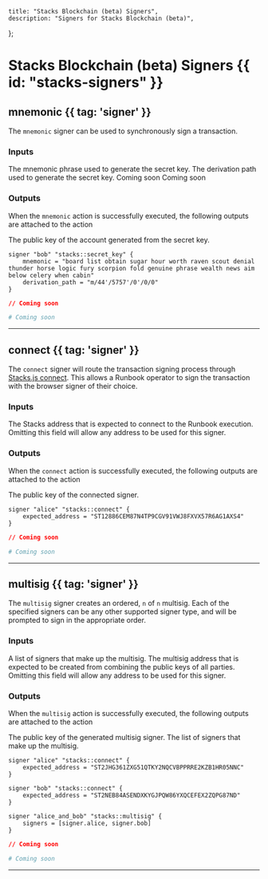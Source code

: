     title: "Stacks Blockchain (beta) Signers",
    description: "Signers for Stacks Blockchain (beta)",
};

# Stacks Blockchain (beta) Signers {{ id: "stacks-signers" }}



## mnemonic {{ tag: 'signer' }}

The `mnemonic` signer can be used to synchronously sign a transaction.

### Inputs

<Properties>


  <Property name="mnemonic" type="">
    The mnemonic phrase used to generate the secret key.
  </Property>


  <Property name="derivation_path" type="">
    The derivation path used to generate the secret key.
  </Property>


  <Property name="is_encrypted" type="">
    Coming soon
  </Property>


  <Property name="password" type="">
    Coming soon
  </Property>


</Properties>

### Outputs

<Note>

When the `mnemonic` action is successfully executed, the following outputs are attached to the action

</Note>

<Properties>


  <Property name="public_key">
    The public key of the account generated from the secret key.
  </Property>


</Properties>

<CodeGroup title="Example using mnemonic">


```hcl {{ title: 'main.tx' }}
signer "bob" "stacks::secret_key" {
    mnemonic = "board list obtain sugar hour worth raven scout denial thunder horse logic fury scorpion fold genuine phrase wealth news aim below celery when cabin"
    derivation_path = "m/44'/5757'/0'/0/0"
}

```


```json {{ title: 'main.json' }}
// Coming soon
```

```yaml {{ title: 'main.yaml' }}
# Coming soon
```

</CodeGroup>

---


## connect {{ tag: 'signer' }}

The `connect` signer will route the transaction signing process through [Stacks.js connect](https://www.hiro.so/stacks-js).
This allows a Runbook operator to sign the transaction with the browser signer of their choice.

### Inputs

<Properties>


  <Property name="expected_address" type="">
    The Stacks address that is expected to connect to the Runbook execution. Omitting this field will allow any address to be used for this signer.
  </Property>


</Properties>

### Outputs

<Note>

When the `connect` action is successfully executed, the following outputs are attached to the action

</Note>

<Properties>


  <Property name="public_key">
    The public key of the connected signer.
  </Property>


</Properties>

<CodeGroup title="Example using connect">


```hcl {{ title: 'main.tx' }}
signer "alice" "stacks::connect" {
    expected_address = "ST12886CEM87N4TP9CGV91VWJ8FXVX57R6AG1AXS4"
}

```


```json {{ title: 'main.json' }}
// Coming soon
```

```yaml {{ title: 'main.yaml' }}
# Coming soon
```

</CodeGroup>

---


## multisig {{ tag: 'signer' }}

The `multisig` signer creates an ordered, `n` of `n` multisig.
Each of the specified signers can be any other supported signer type, and will be prompted to sign in the appropriate order.

### Inputs

<Properties>


  <Property name="signers" type="">
    A list of signers that make up the multisig.
  </Property>


  <Property name="expected_address" type="">
    The multisig address that is expected to be created from combining the public keys of all parties. Omitting this field will allow any address to be used for this signer.
  </Property>


</Properties>

### Outputs

<Note>

When the `multisig` action is successfully executed, the following outputs are attached to the action

</Note>

<Properties>


  <Property name="public_key">
    The public key of the generated multisig signer.
  </Property>


  <Property name="signers">
    The list of signers that make up the multisig.
  </Property>


</Properties>

<CodeGroup title="Example using multisig">


```hcl {{ title: 'main.tx' }}
signer "alice" "stacks::connect" {
    expected_address = "ST2JHG361ZXG51QTKY2NQCVBPPRRE2KZB1HR05NNC"
}

signer "bob" "stacks::connect" {
    expected_address = "ST2NEB84ASENDXKYGJPQW86YXQCEFEX2ZQPG87ND"
}

signer "alice_and_bob" "stacks::multisig" {
    signers = [signer.alice, signer.bob]
}

```


```json {{ title: 'main.json' }}
// Coming soon
```

```yaml {{ title: 'main.yaml' }}
# Coming soon
```

</CodeGroup>

---


